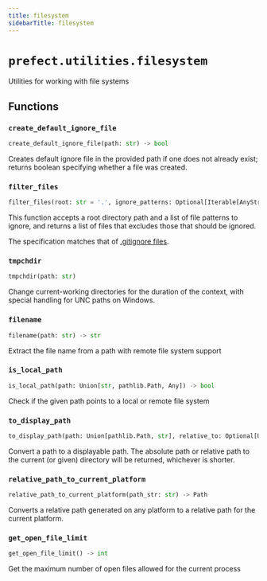 ```yaml
---
title: filesystem
sidebarTitle: filesystem
---
```


# `prefect.utilities.filesystem`



Utilities for working with file systems


## Functions

### `create_default_ignore_file`

```python
create_default_ignore_file(path: str) -> bool
```


Creates default ignore file in the provided path if one does not already exist; returns boolean specifying
whether a file was created.


### `filter_files`

```python
filter_files(root: str = '.', ignore_patterns: Optional[Iterable[AnyStr]] = None, include_dirs: bool = True) -> set[str]
```


This function accepts a root directory path and a list of file patterns to ignore, and returns
a list of files that excludes those that should be ignored.

The specification matches that of [.gitignore files](https://git-scm.com/docs/gitignore).


### `tmpchdir`

```python
tmpchdir(path: str)
```


Change current-working directories for the duration of the context,
with special handling for UNC paths on Windows.


### `filename`

```python
filename(path: str) -> str
```


Extract the file name from a path with remote file system support


### `is_local_path`

```python
is_local_path(path: Union[str, pathlib.Path, Any]) -> bool
```


Check if the given path points to a local or remote file system


### `to_display_path`

```python
to_display_path(path: Union[pathlib.Path, str], relative_to: Optional[Union[pathlib.Path, str]] = None) -> str
```


Convert a path to a displayable path. The absolute path or relative path to the
current (or given) directory will be returned, whichever is shorter.


### `relative_path_to_current_platform`

```python
relative_path_to_current_platform(path_str: str) -> Path
```


Converts a relative path generated on any platform to a relative path for the
current platform.


### `get_open_file_limit`

```python
get_open_file_limit() -> int
```


Get the maximum number of open files allowed for the current process

